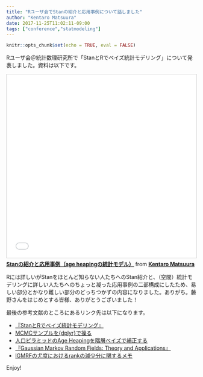 ```yaml
---
title: "Rユーザ会でStanの紹介と応用事例について話しました"
author: "Kentaro Matsuura"
date: 2017-11-25T11:02:11-09:00
tags: ["conference","statmodeling"]
---
```


```r
knitr::opts_chunk$set(echo = TRUE, eval = FALSE)
```

Rユーザ会＠統計数理研究所で「StanとRでベイズ統計モデリング」について発表しました。資料は以下です。

<iframe src="//www.slideshare.net/slideshow/embed_code/key/wRK0vQHcWxFyLq" width="595" height="485" frameborder="0" marginwidth="0" marginheight="0" scrolling="no" style="border:1px solid #CCC; border-width:1px; margin-bottom:5px; max-width: 100%;" allowfullscreen> </iframe> <div style="margin-bottom:5px"> <strong> <a href="//www.slideshare.net/berobero11/stanage-heaping" title="Stanの紹介と応用事例（age heapingの統計モデル）" target="_blank">Stanの紹介と応用事例（age heapingの統計モデル）</a> </strong> from <strong><a href="https://www.slideshare.net/berobero11" target="_blank">Kentaro Matsuura</a></strong> </div>

Rには詳しいがStanをほとんど知らない人たちへのStan紹介と、（空間）統計モデリングに詳しい人たちへのちょっと凝った応用事例の二部構成にしたため、易しい部分とかなり難しい部分のどっちつかずの内容になりました。ありがち。藤野さんをはじめとする皆様、ありがとうございました！

最後の参考文献のところにあるリンク先は以下になります。

- [『StanとRでベイズ統計モデリング』](https://www.amazon.co.jp/dp/4320112423)
- [MCMCサンプルを{dplyr}で操る](http://statmodeling.hatenablog.com/entry/using-mcmc-samples-with-dplyr)
- [人口ピラミッドのAge Heapingを階層ベイズで補正する](http://statmodeling.hatenablog.com/entry/age-heaping)
- [『Gaussian Markov Random Fields: Theory and Applications』](https://www.amazon.co.jp/dp/1584884320)
- [IGMRFの尤度におけるrankの減少分に関するメモ](http://statmodeling.hatenablog.com/entry/IGMRF-likelihood)

Enjoy!
